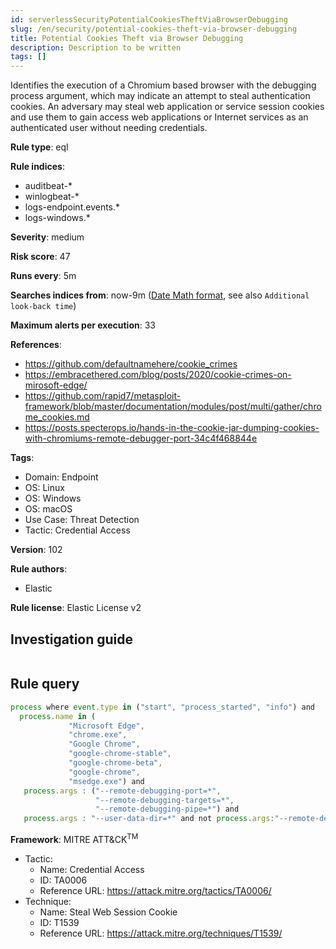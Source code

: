 ```yaml
---
id: serverlessSecurityPotentialCookiesTheftViaBrowserDebugging
slug: /en/security/potential-cookies-theft-via-browser-debugging
title: Potential Cookies Theft via Browser Debugging
description: Description to be written
tags: []
---
```


<div id="potential-cookies-theft-via-browser-debugging"></div>

Identifies the execution of a Chromium based browser with the debugging process argument, which may indicate an attempt to steal authentication cookies. An adversary may steal web application or service session cookies and use them to gain access web applications or Internet services as an authenticated user without needing credentials.

**Rule type**: eql

**Rule indices**: 

* auditbeat-*
* winlogbeat-*
* logs-endpoint.events.*
* logs-windows.*

**Severity**: medium

**Risk score**: 47

**Runs every**: 5m

**Searches indices from**: now-9m ([Date Math format](((ref))/common-options.html#date-math), see also <DocLink id="serverlessSecurityRulesUiCreate" section="set-the-rules-schedule">`Additional look-back time`</DocLink>)

**Maximum alerts per execution**: 33

**References**: 

* https://github.com/defaultnamehere/cookie_crimes
* https://embracethered.com/blog/posts/2020/cookie-crimes-on-mirosoft-edge/
* https://github.com/rapid7/metasploit-framework/blob/master/documentation/modules/post/multi/gather/chrome_cookies.md
* https://posts.specterops.io/hands-in-the-cookie-jar-dumping-cookies-with-chromiums-remote-debugger-port-34c4f468844e

**Tags**: 

* Domain: Endpoint
* OS: Linux
* OS: Windows
* OS: macOS
* Use Case: Threat Detection
* Tactic: Credential Access

**Version**: 102

**Rule authors**: 

* Elastic

**Rule license**: Elastic License v2

## Investigation guide

```markdown

```

## Rule query

```js
process where event.type in ("start", "process_started", "info") and
  process.name in (
             "Microsoft Edge",
             "chrome.exe",
             "Google Chrome",
             "google-chrome-stable",
             "google-chrome-beta",
             "google-chrome",
             "msedge.exe") and
   process.args : ("--remote-debugging-port=*",
                   "--remote-debugging-targets=*",
                   "--remote-debugging-pipe=*") and
   process.args : "--user-data-dir=*" and not process.args:"--remote-debugging-port=0"

```

**Framework**: MITRE ATT&CK<sup>TM</sup>

* Tactic:
    * Name: Credential Access
    * ID: TA0006
    * Reference URL: https://attack.mitre.org/tactics/TA0006/
* Technique:
    * Name: Steal Web Session Cookie
    * ID: T1539
    * Reference URL: https://attack.mitre.org/techniques/T1539/

